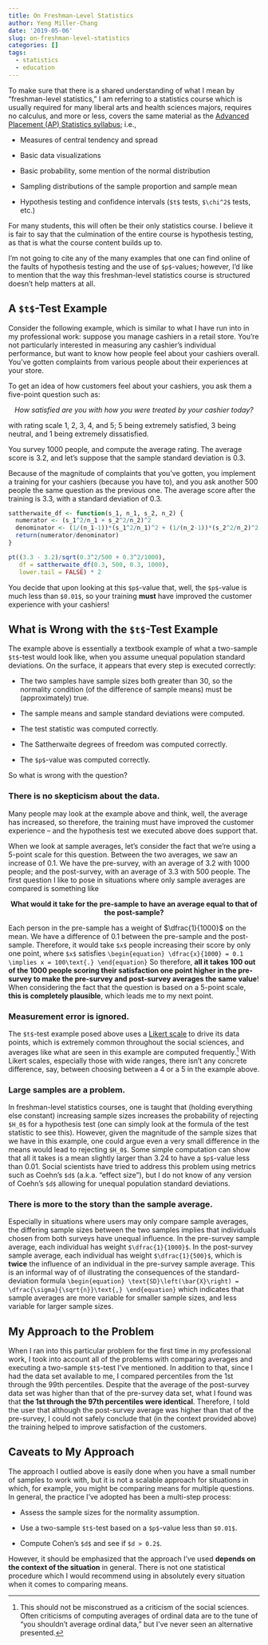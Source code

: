 ```yaml
---
title: On Freshman-Level Statistics
author: Yeng Miller-Chang
date: '2019-05-06'
slug: on-freshman-level-statistics
categories: []
tags:
  - statistics
  - education
---
```


To make sure that there is a shared understanding of what I mean by "freshman-level statistics," I am referring to a statistics course which is usually required for many liberal arts and health sciences majors, requires no calculus, and more or less, covers the same material as the [Advanced Placement (AP) Statistics syllabus](https://apcentral.collegeboard.org/pdf/ap-statistics-course-description.pdf?course=ap-statistics); i.e.,

- Measures of central tendency and spread

- Basic data visualizations

- Basic probability, some mention of the normal distribution

- Sampling distributions of the sample proportion and sample mean

- Hypothesis testing and confidence intervals (``$t$`` tests, ``$\chi^2$`` tests, etc.)

For many students, this will often be their only statistics course. I believe it is fair to say that the culmination of the entire course is hypothesis testing, as that is what the course content builds up to.

I'm not going to cite any of the many examples that one can find online of the faults of hypothesis testing and the use of ``$p$``-values; however, I'd like to mention that the way this freshman-level statistics course is structured doesn't help matters at all.

## A ``$t$``-Test Example

Consider the following example, which is similar to what I have run into in my professional work: suppose you manage cashiers in a retail store. You're not particularly interested in measuring any cashier's individual performance, but want to know how people feel about your cashiers overall. You've gotten complaints from various people about their experiences at your store.

To get an idea of how customers feel about your cashiers, you ask them a five-point question such as:

<center>
*How satisfied are you with how you were treated by your cashier today?*
</center>

with rating scale 1, 2, 3, 4, and 5; 5 being extremely satisfied, 3 being neutral, and 1 being extremely dissatisfied.

You survey 1000 people, and compute the average rating. The average score is 3.2, and let's suppose that the sample standard deviation is 0.3.

Because of the magnitude of complaints that you've gotten, you implement a training for your cashiers (because you have to), and you ask another 500 people the same question as the previous one. The average score after the training is 3.3, with a standard deviation of 0.3.

```r
sattherwaite_df <- function(s_1, n_1, s_2, n_2) {
  numerator <- (s_1^2/n_1 + s_2^2/n_2)^2
  denominator <- (1/(n_1-1))*(s_1^2/n_1)^2 + (1/(n_2-1))*(s_2^2/n_2)^2
  return(numerator/denominator)
}

pt((3.3 - 3.2)/sqrt(0.3^2/500 + 0.3^2/1000), 
   df = sattherwaite_df(0.3, 500, 0.3, 1000), 
   lower.tail = FALSE) * 2
``` 
You decide that upon looking at this ``$p$``-value that, well, the ``$p$``-value is much less than ``$0.01$``, so your training **must** have improved the customer experience with your cashiers!

## What is Wrong with the ``$t$``-Test Example

The example above is essentially a textbook example of what a two-sample ``$t$``-test would look like, when you assume unequal population standard deviations. On the surface, it appears that every step is executed correctly:

- The two samples have sample sizes both greater than 30, so the normality condition (of the difference of sample means) must be (approximately) true.

- The sample means and sample standard deviations were computed.

- The test statistic was computed correctly.

- The Sattherwaite degrees of freedom was computed correctly.

- The ``$p$``-value was computed correctly.

So what is wrong with the question?

### There is no skepticism about the data.

Many people may look at the example above and think, well, the average has increased, so therefore, the training must have improved the customer experience -- and the hypothesis test we executed above does support that. 

When we look at sample averages, let's consider the fact that we're using a 5-point scale for this question. Between the two averages, we saw an increase of 0.1. We have the pre-survey, with an average of 3.2 with 1000 people; and the post-survey, with an average of 3.3 with 500 people. The first question I like to pose in situations where only sample averages are compared is something like

<center>
**What would it take for the pre-sample to have an average equal to that of the post-sample?**
</center>

Each person in the pre-sample has a weight of $\dfrac{1}{1000}$ on the mean. We have a difference of 0.1 between the pre-sample and the post-sample. Therefore, it would take ``$x$`` people increasing their score by only one point, where ``$x$`` satisfies
``\begin{equation}
\dfrac{x}{1000} = 0.1 \implies x = 100\text{.}
\end{equation}``
So therefore, **all it takes 100 out of the 1000 people scoring their satisfaction one point higher in the pre-survey to make the pre-survey and post-survey averages the same value**! When considering the fact that the question is based on a 5-point scale, **this is completely plausible**, which leads me to my next point.

### Measurement error is ignored.

The ``$t$``-test example posed above uses a [Likert scale](https://en.wikipedia.org/wiki/Likert_scale) to drive its data points, which is extremely common throughout the social sciences, and averages like what are seen in this example are computed frequently.^[This should not be misconstrued as a criticism of the social sciences. Often criticisms of computing averages of ordinal data are to the tune of "you shouldn't average ordinal data," but I've never seen an alternative presented.] With Likert scales, especially those with wide ranges, there isn't any concrete difference, say, between choosing between a 4 or a 5 in the example above. 

### Large samples are a problem.

In freshman-level statistics courses, one is taught that (holding everything else constant) increasing sample sizes increases the probability of rejecting ``$H_0$`` for a hypothesis test (one can simply look at the formula of the test statistic to see this). However, given the magnitude of the sample sizes that we have in this example, one could argue even a very small difference in the means would lead to rejecting ``$H_0$``. Some simple computation can show that all it takes is a mean slightly larger than 3.24 to have a ``$p$``-value less than 0.01. Social scientists have tried to address this problem using metrics such as Coehn's ``$d$`` (a.k.a. "effect size"), but I do not know of any version of Coehn's ``$d$`` allowing for unequal population standard deviations.

### There is more to the story than the sample average.

Especially in situations where users may only compare sample averages, the differing sample sizes between the two samples implies that individuals chosen from both surveys have unequal influence. In the pre-survey sample average, each individual has weight ``$\dfrac{1}{1000}$``. In the post-survey sample average, each individual has weight ``$\dfrac{1}{500}$``, which is **twice** the influence of an individual in the pre-survey sample average. This is an informal way of of illustrating the consequences of the standard-deviation formula
``\begin{equation}
\text{SD}\left(\bar{X}\right) = \dfrac{\sigma}{\sqrt{n}}\text{,}
\end{equation}``
which indicates that sample averages are more variable for smaller sample sizes, and less variable for larger sample sizes.

## My Approach to the Problem

When I ran into this particular problem for the first time in my professional work, I took into account all of the problems with comparing averages and executing a two-sample ``$t$``-test I've mentioned. In addition to that, since I had the data set available to me, I compared percentiles from the 1st through the 99th percentiles. Despite that the average of the post-survey data set was higher than that of the pre-survey data set, what I found was that **the 1st through the 97th percentiles were identical**. Therefore, I told the user that although the post-survey average was higher than that of the pre-survey, I could not safely conclude that (in the context provided above) the training helped to improve satisfaction of the customers.

## Caveats to My Approach

The approach I outlied above is easily done when you have a small number of samples to work with, but it is not a scalable approach for situations in which, for example, you might be comparing means for multiple questions. In general, the practice I've adopted has been a multi-step process:

- Assess the sample sizes for the normality assumption.

- Use a two-sample ``$t$``-test based on a ``$p$``-value less than ``$0.01$``.

- Compute Cohen's ``$d$`` and see if ``$d > 0.2$``.

However, it should be emphasized that the approach I've used **depends on the context of the situation** in general. There is not one statistical procedure which I would recommend using in absolutely every situation when it comes to comparing means.


